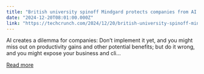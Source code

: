 ```yaml
---
title: "British university spinoff Mindgard protects companies from AI threats"
date: "2024-12-20T08:01:00.000Z"
link: "https://techcrunch.com/2024/12/20/british-university-spinoff-mindgard-protects-companies-from-ai-threats/"
---
```


AI creates a dilemma for companies: Don&#8217;t implement it yet, and you might miss out on productivity gains and other potential benefits; but do it wrong, and you might expose your business and cli...

[Read more](https://techcrunch.com/2024/12/20/british-university-spinoff-mindgard-protects-companies-from-ai-threats/)
